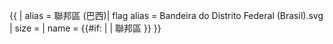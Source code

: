 {{ {{{1<noinclude>|country showdata</noinclude>}}}
| alias = 聯邦區 (巴西)| flag alias = Bandeira do Distrito Federal (Brasil).svg
| size = {{{size|}}}
| name = {{#if: {{{name|}}} | {{{name|}}} | 聯邦區 }}
}}<noinclude>
</noinclude>